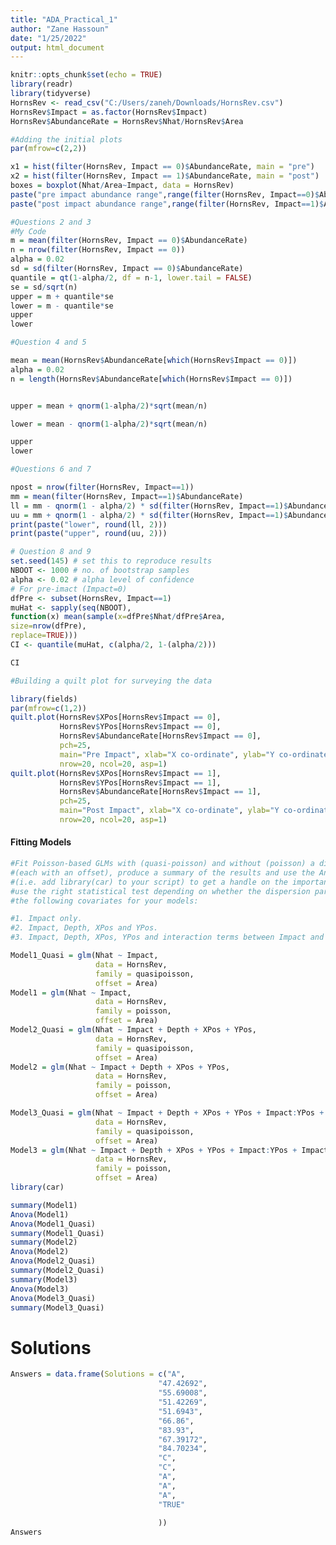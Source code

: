 ---
title: "ADA_Practical_1"
author: "Zane Hassoun"
date: "1/25/2022"
output: html_document
---

```{r setup, include=FALSE}
knitr::opts_chunk$set(echo = TRUE)
library(readr)
library(tidyverse)
HornsRev <- read_csv("C:/Users/zaneh/Downloads/HornsRev.csv")
HornsRev$Impact = as.factor(HornsRev$Impact)
HornsRev$AbundanceRate = HornsRev$Nhat/HornsRev$Area 
```



```{r, echo = FALSE}
#Adding the initial plots
par(mfrow=c(2,2))

x1 = hist(filter(HornsRev, Impact == 0)$AbundanceRate, main = "pre")
x2 = hist(filter(HornsRev, Impact == 1)$AbundanceRate, main = "post")
boxes = boxplot(Nhat/Area~Impact, data = HornsRev)
paste("pre impact abundance range",range(filter(HornsRev, Impact==0)$AbundanceRate)[2])
paste("post impact abundance range",range(filter(HornsRev, Impact==1)$AbundanceRate)[2])

```


```{r,echo = FALSE}
#Questions 2 and 3
#My Code
m = mean(filter(HornsRev, Impact == 0)$AbundanceRate)
n = nrow(filter(HornsRev, Impact == 0))
alpha = 0.02
sd = sd(filter(HornsRev, Impact == 0)$AbundanceRate)
quantile = qt(1-alpha/2, df = n-1, lower.tail = FALSE)
se = sd/sqrt(n)
upper = m + quantile*se
lower = m - quantile*se
upper
lower


```

```{r, echo = FALSE}
#Question 4 and 5

mean = mean(HornsRev$AbundanceRate[which(HornsRev$Impact == 0)])
alpha = 0.02
n = length(HornsRev$AbundanceRate[which(HornsRev$Impact == 0)])


upper = mean + qnorm(1-alpha/2)*sqrt(mean/n)

lower = mean - qnorm(1-alpha/2)*sqrt(mean/n)

upper
lower

```

```{r,echo = FALSE}
#Questions 6 and 7 

npost = nrow(filter(HornsRev, Impact==1))
mm = mean(filter(HornsRev, Impact==1)$AbundanceRate)
ll = mm - qnorm(1 - alpha/2) * sd(filter(HornsRev, Impact==1)$AbundanceRate)/sqrt(npost)
uu = mm + qnorm(1 - alpha/2) * sd(filter(HornsRev, Impact==1)$AbundanceRate)/sqrt(npost)
print(paste("lower", round(ll, 2)))
print(paste("upper", round(uu, 2)))

```


```{r, echo = FALSE}
# Question 8 and 9
set.seed(145) # set this to reproduce results
NBOOT <- 1000 # no. of bootstrap samples
alpha <- 0.02 # alpha level of confidence
# For pre-imact (Impact=0)
dfPre <- subset(HornsRev, Impact==1)
muHat <- sapply(seq(NBOOT),
function(x) mean(sample(x=dfPre$Nhat/dfPre$Area,
size=nrow(dfPre),
replace=TRUE)))
CI <- quantile(muHat, c(alpha/2, 1-(alpha/2)))

CI
```


```{r}
#Building a quilt plot for surveying the data 

library(fields)
par(mfrow=c(1,2))
quilt.plot(HornsRev$XPos[HornsRev$Impact == 0],
           HornsRev$YPos[HornsRev$Impact == 0],
           HornsRev$AbundanceRate[HornsRev$Impact == 0],
           pch=25, 
           main="Pre Impact", xlab="X co-ordinate", ylab="Y co-ordinate", 
           nrow=20, ncol=20, asp=1)
quilt.plot(HornsRev$XPos[HornsRev$Impact == 1],
           HornsRev$YPos[HornsRev$Impact == 1],
           HornsRev$AbundanceRate[HornsRev$Impact == 1],
           pch=25, 
           main="Post Impact", xlab="X co-ordinate", ylab="Y co-ordinate", 
           nrow=20, ncol=20, asp=1)
```
#### Fitting Models

```{r, echo = FALSE}
#Fit Poisson-based GLMs with (quasi-poisson) and without (poisson) a dispersion parameter estimate
#(each with an offset), produce a summary of the results and use the Anova function from the car package
#(i.e. add library(car) to your script) to get a handle on the importance of each predictor. Remember to
#use the right statistical test depending on whether the dispersion parameter ϕ is known or not. Consider
#the following covariates for your models:

#1. Impact only.
#2. Impact, Depth, XPos and YPos.
#3. Impact, Depth, XPos, YPos and interaction terms between Impact and each of XPos and YPos

Model1_Quasi = glm(Nhat ~ Impact, 
                   data = HornsRev,
                   family = quasipoisson,
                   offset = Area)
Model1 = glm(Nhat ~ Impact,
                   data = HornsRev,
                   family = poisson,
                   offset = Area)
Model2_Quasi = glm(Nhat ~ Impact + Depth + XPos + YPos,
                   data = HornsRev,
                   family = quasipoisson,
                   offset = Area)
Model2 = glm(Nhat ~ Impact + Depth + XPos + YPos, 
                   data = HornsRev,
                   family = poisson,
                   offset = Area)

Model3_Quasi = glm(Nhat ~ Impact + Depth + XPos + YPos + Impact:YPos + Impact:XPos,
                   data = HornsRev,
                   family = quasipoisson,
                   offset = Area)
Model3 = glm(Nhat ~ Impact + Depth + XPos + YPos + Impact:YPos + Impact:XPos,
                   data = HornsRev,
                   family = poisson,
                   offset = Area)
library(car)

summary(Model1)
Anova(Model1)
Anova(Model1_Quasi)
summary(Model1_Quasi)
summary(Model2)
Anova(Model2)
Anova(Model2_Quasi)
summary(Model2_Quasi)
summary(Model3)
Anova(Model3)
Anova(Model3_Quasi)
summary(Model3_Quasi)

```

# Solutions
```{r, echo=FALSE}

Answers = data.frame(Solutions = c("A",
                                 "47.42692",
                                 "55.69008",
                                 "51.42269",
                                 "51.6943",
                                 "66.86",
                                 "83.93",
                                 "67.39172",
                                 "84.70234",
                                 "C",
                                 "C",
                                 "A",
                                 "A",
                                 "A",
                                 "TRUE"
                                 
                                 ))
Answers
```


